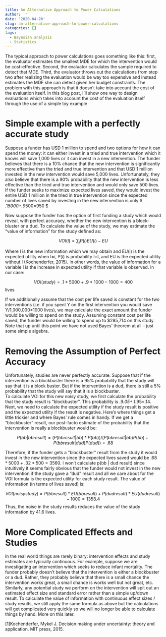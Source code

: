 ---
title: An Alternative Approach to Power Calculations
author: ''
date: '2020-04-28'
slug: an-alternative-approach-to-power-calculations
categories: []
tags:
  - Bayesian analysis
  - Statistics
---


The typical approach to power calculations goes something like this: first, the evaluator estimates the smallest MDE for which the intervention would be cost-effective. Second, the evaluator calculates the sample required to detect that MDE. Third, the evaluator throws out the calculations from step two after realizing the evaluation would be way too expensive and instead estimates the MDE she can detect given her budget constraints.
The problem with this approach is that it doesn’t take into account the cost of the evaluation itself. In this blog post, I’ll show one way to design evaluations which takes into account the cost of the evaluation itself through the use of a simple toy example

# Simple example with a perfectly accurate study
Suppose a funder has USD 1 million to spend and two options for how it can spend the money: it can either invest in a tried and true intervention which it knows will save 1,000 lives or it can invest in a new intervention.  The funder believes that there is a 10% chance that the new intervention is significantly more effective than the tried and true intervention and that USD 1 million invested in the new intervention would save 5,000 lives. Unfortunately, they also believe that there is a 90% probability that the new intervention is less effective than the tried and true intervention and would only save 500 lives.
If the funder seeks to maximize expected lives saved, they would invest the entire USD 1 million in the tried in true intervention since the expected number of lives saved by investing in the new intervention is only $ .1*5000+.9*500=950 $  

Now suppose the funder has the option of first funding a study which would reveal, with perfect accuracy, whether the new intervention is a block-bluster or a dud.  To calculate the value of the study, we may estimate the “value of information” for the study defined as:

$$ VOI(I)=\sum_i P(i)EU(i)-EU $$ 


Where I is the new information which we may obtain and EU(i) is the expected utility when I=i, P(i) is probability I=I, and EU is the expected utility without I (Kochenderfer, 2015).  In other words, the value of information for a variable I is the increase in expected utility if that variable is observed. 
In our case:

$$ VOI(study)=.1*5000+.9*1000-1000 = 400 $$ lives

If we additionally assume that the cost per life saved is constant for the two interventions (i.e. if you spent Y on the first intervention you would save Y/1,000,000*1000 lives), we may calculate the exact amount the funder would be willing to spend on the study. Assuming constant cost per life saved, the funder would be willing to spend up to $285,714 on this study. Note that up until this point we have not used Bayes’ theorem at all – just some simple algebra.

# Removing the Assumption of Perfect Accuracy
Unfortunately, studies are never perfectly accurate.  Suppose that if the intervention is a blockbuster there is a 95% probability that the study will say that it is a block buster. But if the intervention is a dud, there is still a 5% probability that the study will say that it is a blockbuster.  
To calculate VOI for this new noisy study, we first calculate the probability that the study result is “blockbuster”.  This probability is .9*.05+.1*.95=.14.  Next, we need to calculate the expected utility if the study result is positive and the expected utility if the result is negative. Here’s where things get a little trickier and where Bayes’ rule comes in handy. If we get a “blockbuster” result, our post-facto estimate of the probability that the intervention is really a blockbuster would be:

$$ P(bb|bb result)=(P(bb result |bb)*P(bb))/(P(bb result |bb)P(bb)+P(bb result|dud)P(dud))=.68 $$

Therefore, if the funder gets a “blockbuster” result from the study it would invest in the new intervention since the expected lives saved would be $.68*5000+.32*500=3560$. 
I won’t calculate p(bb | dud result) since intuitively it seems fairly obvious that the funder would not invest in the new intervention if the study gave a “dud” result and all we care about for the VOI formula is the expected utility for each study result.
The value of information (in terms of lives saved) is:

$$ VOI(noisy study)=P(bb result)*EU(bb result)+P(dud result)*EU(dud result)-1000=1358.4 $$ 
Thus, the noise in the study results reduces the value of the study information by 41.6 lives.

# More Complicated Effects and Studies
In the real world things are rarely binary: intervention effects and study estimates are typically continuous.  For example, suppose we are investigating an intervention which seeks to reduce infant mortality.  The funder probably doesn’t believe that the intervention is either a blockbuster or a dud. Rather, they probably believe that there is a small chance the intervention works great, a small chance is works well but not great, etc. Similarly, any potential study we perform on the intervention will spit out an estimated effect size and standard error rather than a simple up/down result.  To calculate the value of information with continuous effect sizes / study results, we still apply the same formula as above but the calculations will get complicated very quickly so we will no longer be able to calculate things by hand.  More on this later.

[1]Kochenderfer, Mykel J. Decision making under uncertainty: theory and application. MIT press, 2015.

